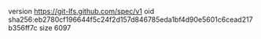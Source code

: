 version https://git-lfs.github.com/spec/v1
oid sha256:eb2780cf196644f5c24f2d157d846785eda1bf4d90e5601c6cead217b356ff7c
size 6097

